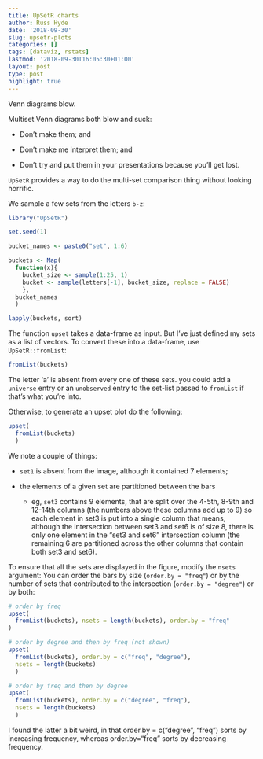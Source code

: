```yaml
---
title: UpSetR charts
author: Russ Hyde
date: '2018-09-30'
slug: upsetr-plots
categories: []
tags: [dataviz, rstats]
lastmod: '2018-09-30T16:05:30+01:00'
layout: post
type: post
highlight: true
---
```


Venn diagrams blow. 

Multiset Venn diagrams both blow and suck:

- Don't make them; and

- Don't make me interpret them; and

- Don't try and put them in your presentations because you'll get lost.

`UpSetR` provides a way to do the multi-set comparison thing without looking horrific.

We sample a few sets from the letters `b-z`:

```r
library("UpSetR")

set.seed(1)

bucket_names <- paste0("set", 1:6)

buckets <- Map(
  function(x){
    bucket_size <- sample(1:25, 1)
    bucket <- sample(letters[-1], bucket_size, replace = FALSE)
    },
  bucket_names
  )
```

```r
lapply(buckets, sort)
```

The function `upset` takes a data-frame as input. But I've just defined my sets
as a list of vectors. To convert these into a data-frame, use
`UpSetR::fromList`:

```r
fromList(buckets)
```

The letter 'a' is absent from every one of these sets. you could add a
`universe` entry or an `unobserved` entry to the set-list passed to `fromList`
if that's what you're into.

Otherwise, to generate an upset plot do the following:

```r
upset(
  fromList(buckets)
  )
```

We note a couple of things: 

- `set1` is absent from the image, although it contained 7 elements;

- the elements of a given set are partitioned between the bars

    - eg, `set3` contains 9 elements, that are split over the 4-5th, 8-9th and
12-14th columns (the numbers above these columns add up to 9) so each element
in set3 is put into a single column that means, although the intersection
between set3 and set6 is of size 8, there is only one element in the "set3 and
set6" intersection column (the remaining 6 are partitioned across the other
columns that contain both set3 and set6).

To ensure that all the sets are displayed in the figure, modify the `nsets`
argument: You can order the bars by size (`order.by = "freq"`) or by the number
of sets that contributed to the intersection (`order.by = "degree"`) or by
both:

```r
# order by freq
upset(
  fromList(buckets), nsets = length(buckets), order.by = "freq"
)
```

```r
# order by degree and then by freq (not shown)
upset(
  fromList(buckets), order.by = c("freq", "degree"),
  nsets = length(buckets)
  )
```

```r
# order by freq and then by degree
upset(
  fromList(buckets), order.by = c("degree", "freq"),
  nsets = length(buckets)
  )
```

I found the latter a bit weird, in that order.by = c("degree", "freq") sorts by increasing frequency, whereas order.by="freq" sorts by decreasing frequency.